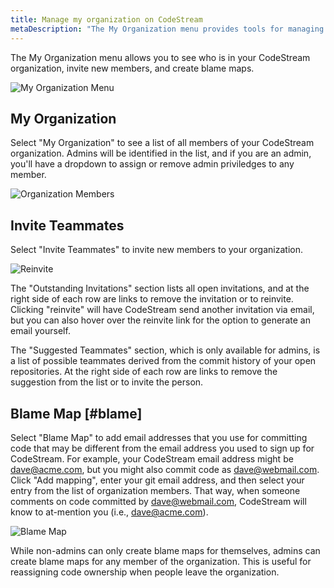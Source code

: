 ```yaml
---
title: Manage my organization on CodeStream
metaDescription: "The My Organization menu provides tools for managing the members of your team, as well as the emails used by your teammates when committing code."
---
```


The My Organization menu allows you to see who is in your CodeStream
organization, invite new members, and create blame maps.

![My Organization Menu](/images/MyOrgMenu.png)

## My Organization

Select "My Organization" to see a list of all members of your CodeStream
organization. Admins will be identified in the list, and if you are an admin,
you'll have a dropdown to assign or remove admin priviledges to any member.

![Organization Members](/images/MyOrgMembers.png)

## Invite Teammates

Select "Invite Teammates" to invite new members to your organization. 

![Reinvite](/images/MyOrgInvite.png)

The "Outstanding Invitations" section lists all open invitations, and at the
right side of each row are links to remove the invitation or to reinvite.
Clicking "reinvite" will have CodeStream send another invitation via email, but
you can also hover over the reinvite link for the option to generate an email
yourself.

The "Suggested Teammates" section, which is only available for admins, is a list
of possible teammates derived from the commit history of your open repositories.
At the right side of each row are links to remove the suggestion from the list
or to invite the person.

## Blame Map [#blame]

Select "Blame Map" to add email addresses that you use for committing code that
may be different from the email address you used to sign up for CodeStream. For
example, your CodeStream email address might be dave@acme.com, but you might
also commit code as dave@webmail.com. Click "Add mapping", enter your git email
address, and then select your entry from the list of organization members. That
way, when someone comments on code committed by dave@webmail.com, CodeStream
will know to at-mention you (i.e., dave@acme.com).

![Blame Map](/images/MyOrgBlameMap.png)

While non-admins can only create blame maps for themselves, admins can create
blame maps for any member of the organization. This is useful for reassigning
code ownership when people leave the organization.